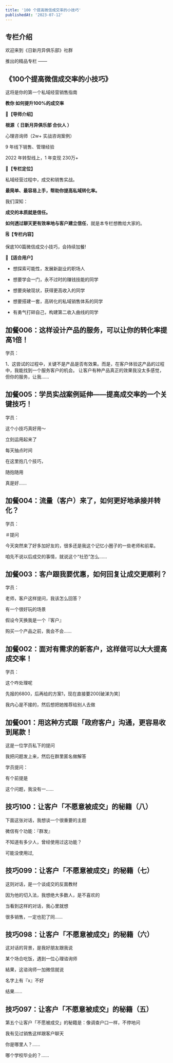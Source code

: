 ```yaml
---
title: '100 个提高微信成交率的小技巧'
publishedAt: '2023-07-12'
---
```


## 专栏介绍

欢迎来到《日新月异俱乐部》社群

推出的精品专栏 ——

《100个提高微信成交率的小技巧》
-----------------

这将是你的第一个私域经营销售指南

**教你 如何提升100%的成交率**

**🚀【导师介绍】**

**根源（** **日新月异俱乐部 合伙人 ）**

心理咨询师（2w+ 实战咨询案例）

9 年线下销售、管理经验

2022 年转型线上，1 年变现 230万+

**📌【专栏定位】**

私域经营过程中，成交和销售实战。

**最简单、最容易上手，帮助你提高私域转化率。**

我们深知：

**成交的本质就是信任。**

**如何透过聊天更有效率地与客户建立信任**，就是本专栏想教给大家的。

**🗒【专栏内容】**

保底100篇微信成交小技巧，会持续加餐!

**🎯【适合用户】**

- 想探索可能性，发展新副业的职场人

- 想要学会一门，永不过时的赚钱技能的同学

- 想要突破现状，获得更高收入的同学

- 想要搭建一套，高转化的私域销售体系的同学

- 有勇气打碎自己，构建第二收入曲线的同学



## 加餐006：这样设计产品的服务，可以让你的转化率提高1倍！
学员：

1、这尝试的过程中，关键不是产品是否有效果。而是，在客户体验这产品的过程中，我能找到一个服务客户的机会。 让客户有种产品真正的效果我没太多感觉，但你的服务，让我......

## 加餐005：学员实战案例延伸——提高成交率的一个关键技巧！
学员：

这个小技巧真好用～

立刻运用起来了

每天抽点时间

在这里抱几个技巧，

随抱随用

真是好......

## 加餐004：流量（客户）来了，如何更好地承接并转化？
学员：

＃提问

今天突然来了好多加好友的，很多还是我这个记忆小圈子的一些老师和前辈。

咱先不说以后成交的事情，就说这个“社恐”怎么......

## 加餐003：客户跟我要优惠，如何回复让成交更顺利？
学员：

老师，客户这样提问，我该怎么回答？

有一个很好玩的场景

假设今天换我是一个『客户』

购买一个产品之前，我会不会......

## 加餐002：面对有需求的新客户，这样做可以大大提高成交率！
学员：

这个咋处理呢

先报的6800，后再给的方案1，现在直接要200[破涕为笑]

我内心是不接的，然后想把她推荐给别人去做

## 加餐001：用这种方式跟「政府客户」沟通，更容易收到尾款！
这是一位学员私下的提问

我把问题发上来，然后在群里匿名做解答

学员提问：

有个前提是

这个问题，我没有一......

## 技巧100：让客户「不愿意被成交」的秘籍（八）
下面这张对话，我想谈一个很重要的主题

微信有个功能：『群发』

不知道有多少人，曾经使用过这功能？

可能没使用过,

## 技巧099：让客户「不愿意被成交」的秘籍（七）
这则对话，是一个谈成交的反面教材

因为他的切入法，我想绝大多数人，是不喜欢的

当看到这样的对话，我心里就想

很多销售，一定也犯了同......

## 技巧098：让客户「不愿意被成交」的秘籍（六）
这对话的背景，是我好朋友跟我说

某个场合吃饭，遇到一位心理谘询师

結果，这谘询师一加微信就说

名字上有『x』不好

结果......

## 技巧097：让客户「不愿意被成交」的秘籍（五）
第五个让客户「不愿被成交」的秘籍是：像调查户口一样，不停地问

我有见过销售这样跟客户聊天

你是哪里人？……

哪个学校毕业的？……

